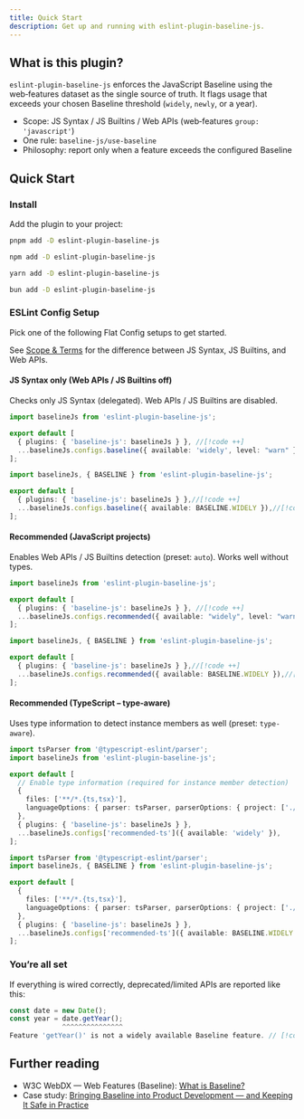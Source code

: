 ```yaml
---
title: Quick Start
description: Get up and running with eslint-plugin-baseline-js.
---
```


## What is this plugin?

`eslint-plugin-baseline-js` enforces the JavaScript Baseline using the
web‑features dataset as the single source of truth. It flags usage that
exceeds your chosen Baseline threshold (`widely`, `newly`, or a year).

- Scope: JS Syntax / JS Builtins / Web APIs (web‑features `group: 'javascript'`)
- One rule: `baseline-js/use-baseline`
- Philosophy: report only when a feature exceeds the configured Baseline


## Quick Start

### Install

Add the plugin to your project:

```bash tab="pnpm"
pnpm add -D eslint-plugin-baseline-js
```

```bash tab="npm"
npm add -D eslint-plugin-baseline-js
```

```bash tab="yarn"
yarn add -D eslint-plugin-baseline-js
```

```bash tab="bun"
bun add -D eslint-plugin-baseline-js
```

### ESLint Config Setup

Pick one of the following Flat Config setups to get started.


<Callout title="Terminology" type="info">
See <a href="/docs/concepts">Scope & Terms</a> for the difference between
JS Syntax, JS Builtins, and Web APIs.
</Callout>

#### JS Syntax only (Web APIs / JS Builtins off)
Checks only JS Syntax (delegated). Web APIs / JS Builtins are disabled.

```ts title="eslint.config.ts"
import baselineJs from 'eslint-plugin-baseline-js';

export default [
  { plugins: { 'baseline-js': baselineJs } }, //[!code ++]
  ...baselineJs.configs.baseline({ available: 'widely', level: "warn" }), //[!code ++]
];
```

```ts title="Using constants (optional)"
import baselineJs, { BASELINE } from 'eslint-plugin-baseline-js';

export default [
  { plugins: { 'baseline-js': baselineJs } },//[!code ++]
  ...baselineJs.configs.baseline({ available: BASELINE.WIDELY }),//[!code ++]
];
```

#### Recommended (JavaScript projects)
Enables Web APIs / JS Builtins detection (preset: `auto`). Works well without types.

```ts title="eslint.config.ts"
import baselineJs from 'eslint-plugin-baseline-js';

export default [
  { plugins: { 'baseline-js': baselineJs } }, //[!code ++]
  ...baselineJs.configs.recommended({ available: "widely", level: "warn" }), //[!code ++]
];
```

```ts title="Using constants (optional)"
import baselineJs, { BASELINE } from 'eslint-plugin-baseline-js';

export default [
  { plugins: { 'baseline-js': baselineJs } },//[!code ++]
  ...baselineJs.configs.recommended({ available: BASELINE.WIDELY }),//[!code ++]
];
```

#### Recommended (TypeScript – type‑aware)
Uses type information to detect instance members as well (preset: `type-aware`).
```ts title="eslint.config.ts"
import tsParser from '@typescript-eslint/parser';
import baselineJs from 'eslint-plugin-baseline-js';

export default [
  // Enable type information (required for instance member detection)
  {
    files: ['**/*.{ts,tsx}'],
    languageOptions: { parser: tsParser, parserOptions: { project: ['./tsconfig.json'] } },
  },
  { plugins: { 'baseline-js': baselineJs } },
  ...baselineJs.configs['recommended-ts']({ available: 'widely' }),
];
```

```ts title="Using constants (optional)"
import tsParser from '@typescript-eslint/parser';
import baselineJs, { BASELINE } from 'eslint-plugin-baseline-js';

export default [
  {
    files: ['**/*.{ts,tsx}'],
    languageOptions: { parser: tsParser, parserOptions: { project: ['./tsconfig.json'] } },
  },
  { plugins: { 'baseline-js': baselineJs } },
  ...baselineJs.configs['recommended-ts']({ available: BASELINE.WIDELY }),
];
```

### You’re all set
If everything is wired correctly, deprecated/limited APIs are reported like this:
```ts title="date.getYear()"
const date = new Date();
const year = date.getYear();
             ^^^^^^^^^^^^^^^
Feature 'getYear()' is not a widely available Baseline feature. // [!code error]
```


## Further reading
- W3C WebDX — Web Features (Baseline):
  [What is Baseline?](https://web-platform-dx.github.io/web-features/)
- Case study: [Bringing Baseline into Product Development — and Keeping It Safe in Practice](https://dev.to/ryuya/bringing-baseline-into-product-development-and-keeping-it-safe-in-practice-3pb8)
